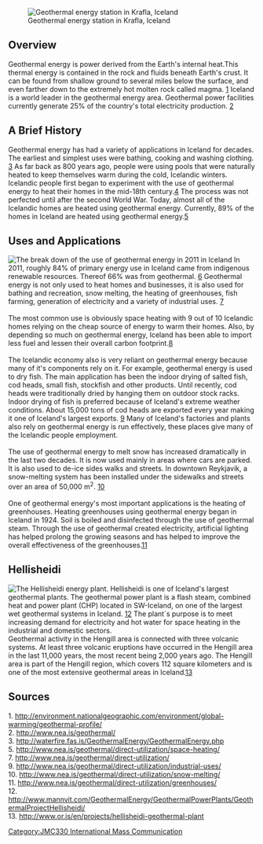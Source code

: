 {{JMC330inprogress|May 15, 2014}}
[[Image:Krafla geothermal power station wiki.jpg|thumb|Geothermal energy station in Krafla, Iceland]]
== Overview ==
Geothermal energy is power derived from the Earth's internal heat.This thermal energy is contained in the rock and fluids beneath Earth's crust. It can be found from shallow ground to several miles below the surface, and even farther down to the extremely hot molten rock called magma. [http://environment.nationalgeographic.com/environment/global-warming/geothermal-profile/] Iceland is a world leader in the geothermal energy area. Geothermal power facilities currently generate 25% of the country's total electricity production. [http://www.nea.is/geothermal/]


==A Brief History ==
Geothermal energy has had a variety of applications in Iceland for decades. The earliest and simplest uses were bathing, cooking and washing clothing. [http://waterfire.fas.is/GeothermalEnergy/GeothermalEnergy.php] As far back as 800 years ago, people were using pools that were naturally heated to keep themselves warm during the cold, Icelandic winters. <br>
Icelandic people first began to experiment with the use of geothermal energy to heat their homes in the mid-18th century.[http://waterfire.fas.is/GeothermalEnergy/GeothermalEnergy.php] The process was not perfected until after the second World War. Today, almost all of the Icelandic homes are heated using geothermal energy. Currently, 89% of the homes in Iceland are heated using geothermal energy.[http://www.nea.is/geothermal/direct-utilization/space-heating/]<br>

== Uses and Applications  ==
[[Image:7-utilisation of geothermal.jpg|thumb|The break down of the use of geothermal energy in 2011 in Iceland]]
In 2011, roughly 84% of primary energy use in Iceland came from indigenous renewable resources. Thereof 66% was from geothermal. [http://www.nea.is/geothermal/] Geothermal energy is not only used to heat homes and businesses, it is also used for bathing and recreation, snow melting, the heating of greenhouses, fish farming, generation of electricity and a variety of industrial uses. [http://www.nea.is/geothermal/direct-utilization/] <br>
<br>
The most common use is obviously space heating with 9 out of 10 Icelandic homes relying on the cheap source of energy to warm their homes. Also, by depending so much on geothermal energy, Iceland has been able to import less fuel and lessen their overall carbon footprint.[http://www.nea.is/geothermal/direct-utilization/space-heating/]
<br>
<br>
The Icelandic economy also is very reliant on geothermal energy because many of it's components rely on it. For example, geothermal energy is used to dry fish. The main application has been the indoor drying of salted fish, cod heads, small fish, stockfish and other products. Until recently, cod heads were traditionally dried by hanging them on outdoor stock racks. Indoor drying of fish is preferred because of Iceland's extreme weather conditions. About 15,000 tons of cod heads are exported every year making it one of Iceland's largest exports. [http://www.nea.is/geothermal/direct-utilization/industrial-uses/] Many of Iceland's factories and plants also rely on geothermal energy is run effectively, these places give many of the Icelandic people employment.
<br>
<br>
The use of geothermal energy to melt snow has increased dramatically in the last two decades. It is now used mainly in areas where cars are parked. It is also used to de-ice sides walks and streets. In downtown Reykjavik, a snow-melting system has been installed under the sidewalks and streets over an area of 50,000 m<sup>2</sup>. [http://www.nea.is/geothermal/direct-utilization/snow-melting/]
<br>
<br>
One of geothermal energy's most important applications is the heating of greenhouses. Heating greenhouses using geothermal energy began in Iceland in 1924. Soil is boiled and disinfected through the use of geothermal steam. Through the use of geothermal created electricity, artificial lighting has helped prolong the growing seasons and has helped to improve the overall effectiveness of the greenhouses.[http://www.nea.is/geothermal/direct-utilization/greenhouses/]


== Hellisheidi ==
[[Image:Hellisheidi.jpeg|thumb|The Hellisheidi energy plant.]]
Hellisheidi is one of Iceland's largest geothermal plants. The geothermal power plant is a flash steam, combined heat and power plant (CHP) located in SW-Iceland, on one of the largest wet geothermal systems in Iceland. [http://www.mannvit.com/GeothermalEnergy/GeothermalPowerPlants/GeothermalProjectHellisheidi/] The plant´s purpose is to meet increasing demand for electricity and hot water for space heating in the industrial and domestic sectors.<br> Geothermal activity in the Hengill area is connected with three volcanic systems.  At least three volcanic eruptions have occurred in the Hengill area in the last 11,000 years, the most recent being 2,000 years ago.  The Hengill area is part of the Hengill region, which covers 112 square kilometers and is one of the most extensive geothermal areas in Iceland.[http://www.or.is/en/projects/hellisheidi-geothermal-plant]


== Sources ==
1. http://environment.nationalgeographic.com/environment/global-warming/geothermal-profile/<br>
2. http://www.nea.is/geothermal/<br>
3. http://waterfire.fas.is/GeothermalEnergy/GeothermalEnergy.php<br>
5. http://www.nea.is/geothermal/direct-utilization/space-heating/<br>
7. http://www.nea.is/geothermal/direct-utilization/<br>
9. http://www.nea.is/geothermal/direct-utilization/industrial-uses/<br>
10. http://www.nea.is/geothermal/direct-utilization/snow-melting/<br>
11. http://www.nea.is/geothermal/direct-utilization/greenhouses/<br>
12. http://www.mannvit.com/GeothermalEnergy/GeothermalPowerPlants/GeothermalProjectHellisheidi/<br>
13. http://www.or.is/en/projects/hellisheidi-geothermal-plant<br>
[[Category:JMC330 International Mass Communication]]